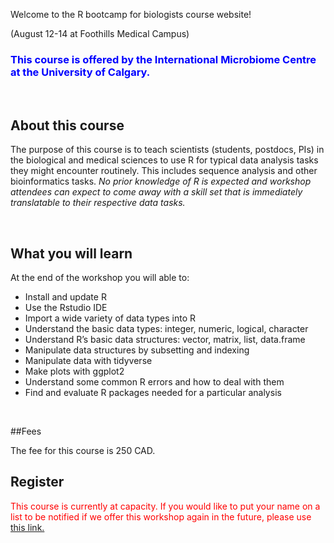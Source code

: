 

<!-- <div class="wrapper"> -->
<!-- <a href="https://alanaschick.github.io/Rbootcamp2019/Schedule.html" class="button button1">Schedule</a> -->
<!-- </div> -->

<p class="big"> Welcome to the R bootcamp for biologists course website! </p>

<div class="center">
<h32> (August 12-14 at Foothills Medical Campus) </h32>
</div>


<h3><font color="blue">This course is offered by the International Microbiome Centre at the University of Calgary.
</h3></font>

<br> 

## About this course
<p>

The purpose of this course is to teach scientists (students, postdocs, PIs) in the biological and medical sciences to use R for typical data analysis tasks they might encounter routinely. This includes sequence analysis and other bioinformatics tasks.
<i> No prior knowledge of R is expected and workshop attendees can expect to come away with a skill set that is immediately translatable to their respective data tasks.</i></p>

<br>

## What you will learn 

At the end of the workshop you will able to:

* Install and update R
* Use the Rstudio IDE
* Import a wide variety of data types into R
* Understand the basic data types: integer, numeric, logical, character
* Understand R’s basic data structures: vector, matrix, list, data.frame
* Manipulate data structures by subsetting and indexing
* Manipulate data with tidyverse
* Make plots with ggplot2
* Understand some common R errors and how to deal with them
* Find and evaluate R packages needed for a particular analysis

<br>

##Fees

The fee for this course is 250 CAD.

## Register

<font color="red"> This course is currently at capacity. If you would like to put your name on a list to be notified if we offer this workshop again in the future, please use</font> <a href="https://forms.gle/f8m7vBjRUgqmiDxE8"> this link.</a>
